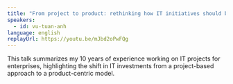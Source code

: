 ```yaml
---
title: "From project to product: rethinking how IT initiatives should be funded."
speakers:
  - id: vu-tuan-anh
language: english
replayUrl: https://youtu.be/mJbd2oPwFQg
---
```

This talk summarizes my 10 years of experience working on IT projects for enterprises, highlighting the shift in IT investments from a project-based approach to a product-centric model.

